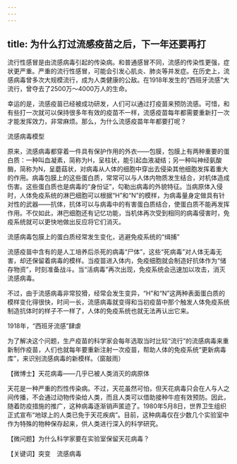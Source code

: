 ```yaml
---
---
---
```

title: 为什么打过流感疫苗之后，下一年还要再打
---




流行性感冒是由流感病毒引起的传染病。和普通感冒不同，流感的传染性更强，症状更严重。严重的流行性感冒，可能会引发心肌炎、肺炎等并发症。在历史上，流感病毒曾多次大规模流行，成为人类健康的公敌。在1918年发生的“西班牙流感”大流行，曾夺去了2500万～4000万人的生命。

幸运的是，流感疫苗已经被成功研发，人们可以通过打疫苗来预防流感。可惜，和有些打一次就可以保持很多年有效的疫苗不一样，流感疫苗每年都需要重新打一次才能发挥效力，非常麻烦。那么，为什么流感疫苗年年都要打呢？

流感病毒模型



原来，流感病毒都穿着一件具有保护作用的外衣——包膜，包膜上有两种重要的蛋白质：一种叫血凝素，简称为H，呈柱状，能引起血液凝结；另一种叫神经氨酸酶，简称为N，呈蘑菇状，对病毒从人体的细胞中穿出去侵染其他细胞发挥着重大的作用。病毒包膜上的这些蛋白质，常常可以与人体内物质发生结合，对机体造成伤害。这些蛋白质也是病毒的“身份证”，勾勒出病毒的外貌特征。当病原体入侵时，人体免疫系统的淋巴细胞可以根据“H”和“N”的模样，为病毒量身定做具有针对性的武器——抗体，抗体可以与病毒中的有害蛋白质结合，使蛋白质不能再发挥作用。不仅如此，淋巴细胞还有记忆功能，当机体再次受到相同的病毒侵害时，免疫系统就可以更快地做出反应将它们消灭。

流感病毒包膜上的蛋白质经常发生变化，逃避免疫系统的“缉捕”



流感疫苗中含有的是人工培养后杀死的病毒“尸体”，这些“死病毒”对人体无毒无害，却还保留着病毒的模样。当疫苗进入体内，免疫细胞就会制造好抗体作为“储存物资”，时刻准备战斗。当“活病毒”再次出现，免疫系统会迅速加以攻击，消灭流感病毒。

不过，由于流感病毒非常狡猾，经常会发生变异，“H”和“N”这两种表面蛋白质的模样变化得很快，时间一长，流感病毒就变得和当初疫苗中那个触发人体免疫系统制造抗体时的样子不一样了，人体的免疫系统也就无法再认出它来。

1918年，“西班牙流感”肆虐



为了解决这个问题，生产疫苗的科学家会每年选取当时比较“流行”的流感病毒来重新制作疫苗，人们也就每年要重新注射一次疫苗，帮助人体的免疫系统“更新病毒库”，来识别流感病毒的新模样。（窗敲雨）





【微博士】天花病毒——几乎已被人类消灭的病原体

天花是一种严重的烈性传染病。不过，天花虽然可怕，但天花病毒只会在人与人之间传播，不会通过动物传染给人类，而且人类可以借助接种牛痘有效预防。因此，随着防疫措施的推广，这种病毒逐渐销声匿迹了。1980年5月8日，世界卫生组织正式宣布“地球上的人类已免于天花疾病”。目前，这种病毒仅在少数几个实验室中作为特殊的物种保存起来，供人类进行深入的科学研究。

【微问题】为什么科学家要在实验室保留天花病毒？

【关键词】突变　流感病毒